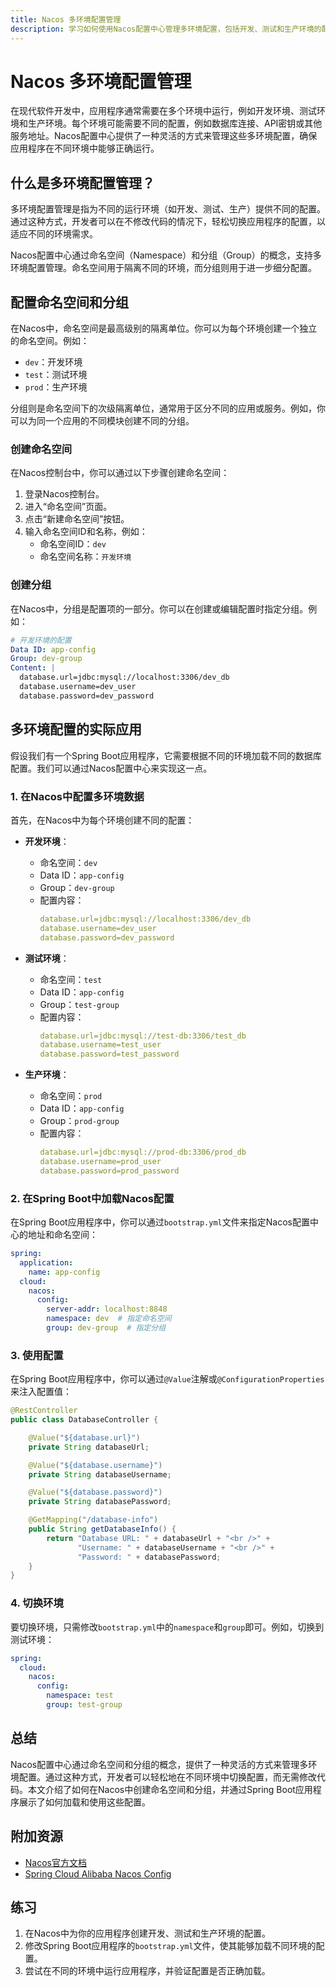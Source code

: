 ```yaml
---
title: Nacos 多环境配置管理
description: 学习如何使用Nacos配置中心管理多环境配置，包括开发、测试和生产环境的配置隔离与管理。
---
```


# Nacos 多环境配置管理

在现代软件开发中，应用程序通常需要在多个环境中运行，例如开发环境、测试环境和生产环境。每个环境可能需要不同的配置，例如数据库连接、API密钥或其他服务地址。Nacos配置中心提供了一种灵活的方式来管理这些多环境配置，确保应用程序在不同环境中能够正确运行。

## 什么是多环境配置管理？

多环境配置管理是指为不同的运行环境（如开发、测试、生产）提供不同的配置。通过这种方式，开发者可以在不修改代码的情况下，轻松切换应用程序的配置，以适应不同的环境需求。

Nacos配置中心通过命名空间（Namespace）和分组（Group）的概念，支持多环境配置管理。命名空间用于隔离不同的环境，而分组则用于进一步细分配置。

## 配置命名空间和分组

在Nacos中，命名空间是最高级别的隔离单位。你可以为每个环境创建一个独立的命名空间。例如：

- `dev`：开发环境
- `test`：测试环境
- `prod`：生产环境

分组则是命名空间下的次级隔离单位，通常用于区分不同的应用或服务。例如，你可以为同一个应用的不同模块创建不同的分组。

### 创建命名空间

在Nacos控制台中，你可以通过以下步骤创建命名空间：

1. 登录Nacos控制台。
2. 进入“命名空间”页面。
3. 点击“新建命名空间”按钮。
4. 输入命名空间ID和名称，例如：
   - 命名空间ID：`dev`
   - 命名空间名称：`开发环境`

### 创建分组

在Nacos中，分组是配置项的一部分。你可以在创建或编辑配置时指定分组。例如：

```yaml
# 开发环境的配置
Data ID: app-config
Group: dev-group
Content: |
  database.url=jdbc:mysql://localhost:3306/dev_db
  database.username=dev_user
  database.password=dev_password
```

## 多环境配置的实际应用

假设我们有一个Spring Boot应用程序，它需要根据不同的环境加载不同的数据库配置。我们可以通过Nacos配置中心来实现这一点。

### 1. 在Nacos中配置多环境数据

首先，在Nacos中为每个环境创建不同的配置：

- **开发环境**：
  - 命名空间：`dev`
  - Data ID：`app-config`
  - Group：`dev-group`
  - 配置内容：
    ```yaml
    database.url=jdbc:mysql://localhost:3306/dev_db
    database.username=dev_user
    database.password=dev_password
    ```

- **测试环境**：
  - 命名空间：`test`
  - Data ID：`app-config`
  - Group：`test-group`
  - 配置内容：
    ```yaml
    database.url=jdbc:mysql://test-db:3306/test_db
    database.username=test_user
    database.password=test_password
    ```

- **生产环境**：
  - 命名空间：`prod`
  - Data ID：`app-config`
  - Group：`prod-group`
  - 配置内容：
    ```yaml
    database.url=jdbc:mysql://prod-db:3306/prod_db
    database.username=prod_user
    database.password=prod_password
    ```

### 2. 在Spring Boot中加载Nacos配置

在Spring Boot应用程序中，你可以通过`bootstrap.yml`文件来指定Nacos配置中心的地址和命名空间：

```yaml
spring:
  application:
    name: app-config
  cloud:
    nacos:
      config:
        server-addr: localhost:8848
        namespace: dev  # 指定命名空间
        group: dev-group  # 指定分组
```

### 3. 使用配置

在Spring Boot应用程序中，你可以通过`@Value`注解或`@ConfigurationProperties`来注入配置值：

```java
@RestController
public class DatabaseController {

    @Value("${database.url}")
    private String databaseUrl;

    @Value("${database.username}")
    private String databaseUsername;

    @Value("${database.password}")
    private String databasePassword;

    @GetMapping("/database-info")
    public String getDatabaseInfo() {
        return "Database URL: " + databaseUrl + "<br />" +
               "Username: " + databaseUsername + "<br />" +
               "Password: " + databasePassword;
    }
}
```

### 4. 切换环境

要切换环境，只需修改`bootstrap.yml`中的`namespace`和`group`即可。例如，切换到测试环境：

```yaml
spring:
  cloud:
    nacos:
      config:
        namespace: test
        group: test-group
```

## 总结

Nacos配置中心通过命名空间和分组的概念，提供了一种灵活的方式来管理多环境配置。通过这种方式，开发者可以轻松地在不同环境中切换配置，而无需修改代码。本文介绍了如何在Nacos中创建命名空间和分组，并通过Spring Boot应用程序展示了如何加载和使用这些配置。

## 附加资源

- [Nacos官方文档](https://nacos.io/zh-cn/docs/what-is-nacos.html)
- [Spring Cloud Alibaba Nacos Config](https://spring-cloud-alibaba-group.github.io/github-pages/hoxton/en-us/index.html#_spring_cloud_alibaba_nacos_config)

## 练习

1. 在Nacos中为你的应用程序创建开发、测试和生产环境的配置。
2. 修改Spring Boot应用程序的`bootstrap.yml`文件，使其能够加载不同环境的配置。
3. 尝试在不同的环境中运行应用程序，并验证配置是否正确加载。